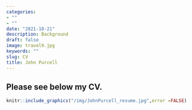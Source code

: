 ```yaml
---
categories:  
- ""    
- ""
date: "2021-10-21"
description: Background 
draft: false
image: travel9.jpg 
keywords: ""
slug: CV
title: John Purcell
---
```


## Please see below my CV.

```r
knitr::include_graphics("/img/JohnPurcell_resume.jpg",error =FALSE)
```
